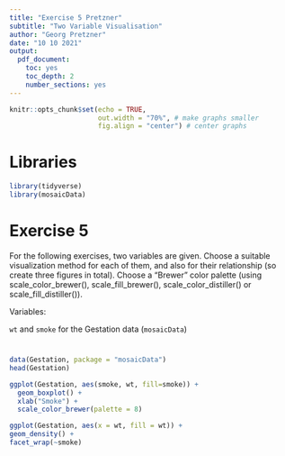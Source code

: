 ```yaml
---
title: "Exercise 5 Pretzner"
subtitle: "Two Variable Visualisation"
author: "Georg Pretzner"
date: "10 10 2021"
output: 
  pdf_document:
    toc: yes
    toc_depth: 2
    number_sections: yes
---
```



```r
knitr::opts_chunk$set(echo = TRUE,
                      out.width = "70%", # make graphs smaller 
                      fig.align = "center") # center graphs
```

# Libraries {-}
```r
library(tidyverse)
library(mosaicData)
```


# Exercise 5

For the following exercises, two variables are given. Choose a suitable visualization method for
each of them, and also for their relationship (so create three figures in total). Choose a “Brewer”
color palette (using scale_color_brewer(), scale_fill_brewer(), scale_color_distiller() or
scale_fill_distiller()).

Variables:

`wt` and `smoke` for the Gestation data (`mosaicData`)


# 

```r
data(Gestation, package = "mosaicData")
head(Gestation)
```



```r
ggplot(Gestation, aes(smoke, wt, fill=smoke)) + 
  geom_boxplot() + 
  xlab("Smoke") +
  scale_color_brewer(palette = 8)
```



```r
ggplot(Gestation, aes(x = wt, fill = wt)) +
geom_density() +
facet_wrap(~smoke)
```



